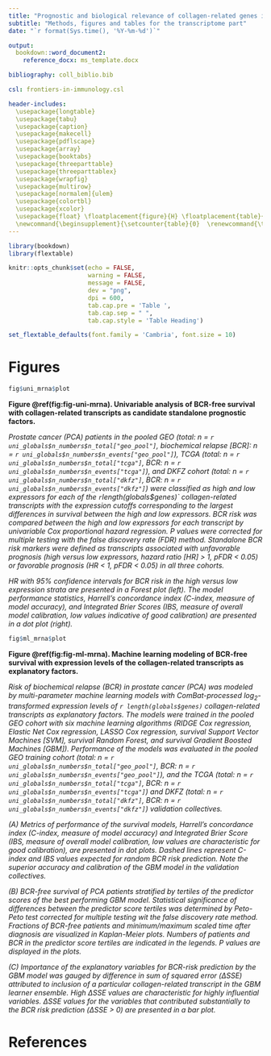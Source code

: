 ---
title: "Prognostic and biological relevance of collagen-related genes in prostate cancer"
subtitle: "Methods, figures and tables for the transcriptome part"
date: "`r format(Sys.time(), '%Y-%m-%d')`"

output: 
  bookdown::word_document2:   
    reference_docx: ms_template.docx

bibliography: coll_biblio.bib

csl: frontiers-in-immunology.csl

header-includes:
  \usepackage{longtable}
  \usepackage{tabu}
  \usepackage{caption}
  \usepackage{makecell}
  \usepackage{pdflscape}
  \usepackage{array}
  \usepackage{booktabs}
  \usepackage{threeparttable}
  \usepackage{threeparttablex}
  \usepackage{wrapfig}
  \usepackage{multirow}
  \usepackage[normalem]{ulem}
  \usepackage{colortbl}
  \usepackage{xcolor}
  \usepackage{float} \floatplacement{figure}{H} \floatplacement{table}{H}
  \newcommand{\beginsupplement}{\setcounter{table}{0}  \renewcommand{\thetable}{S\arabic{table}}       \setcounter{figure}{0} \renewcommand{\thefigure}{S\arabic{figure}}}
---

```{r, setup, include = FALSE}

library(bookdown)
library(flextable)

knitr::opts_chunk$set(echo = FALSE, 
                      warning = FALSE, 
                      message = FALSE, 
                      dev = "png", 
                      dpi = 600, 
                      tab.cap.pre = 'Table ', 
                      tab.cap.sep = " ", 
                      tab.cap.style = 'Table Heading')

set_flextable_defaults(font.family = 'Cambria', font.size = 10)


```

\newpage

# Figures

```{r fig-uni-mrna, fig.width = figur::convert(fig$uni_mrna, to = 'in')$w, fig.height = figur::convert(fig$uni_mrna, to = 'in')$h, fig.cap = 'Univariable analysis of BCR-free survival with collagen-related transcripts as candidate standalone prognostic factors.'}

fig$uni_mrna$plot

```

__Figure \@ref(fig:fig-uni-mrna). Univariable analysis of BCR-free survival with collagen-related transcripts as candidate standalone prognostic factors.__ 

_Prostate cancer (PCA) patients in the pooled GEO (total: n = `r uni_globals$n_numbers$n_total["geo_pool"]`, biochemical relapse [BCR]: n = `r uni_globals$n_numbers$n_events["geo_pool"]`), TCGA (total: n = `r uni_globals$n_numbers$n_total["tcga"]`, BCR: n = `r uni_globals$n_numbers$n_events["tcga"]`), and DKFZ cohort (total: n = `r uni_globals$n_numbers$n_total["dkfz"]`, BCR: n = `r uni_globals$n_numbers$n_events["dkfz"]`) were classified as high and low expressors for each of the `r `length(globals$genes)` collagen-related transcripts with the expression cutoffs corresponding to the largest differences in survival between the high and low expressors._
_BCR risk was compared between the high and low expressors for each transcript by univariable Cox proportional hazard regression. P values were corrected for multiple testing with the false discovery rate (FDR) method._
_Standalone BCR risk markers were defined as transcripts associated with unfavorable prognosis (high versus low expressors, hazard ratio [HR] > 1, pFDR < 0.05) or favorable prognosis (HR < 1, pFDR < 0.05) in all three cohorts._ 

_HR with 95% confidence intervals for BCR risk in the high versus low expression strata are presented in a Forest plot (left). The model performance statistics, Harrell's concordance index (C-index, measure of model accuracy), and Integrated Brier Scores (IBS, measure of overall model calibration, low values indicative of good calibration) are presented in a dot plot (right)._

\newpage

```{r fig-ml-mrna, fig.width = figur::convert(fig$ml_mrna, to = 'in')$w, fig.height = figur::convert(fig$ml_mrna, to = 'in')$h, fig.cap = 'Machine learning modeling of BCR-free survival with expression levels of the collagen-related transcripts as explanatory factors.'}

fig$ml_mrna$plot

```

__Figure \@ref(fig:fig-ml-mrna). Machine learning modeling of BCR-free survival with expression levels of the collagen-related transcripts as explanatory factors.__ 

_Risk of biochemical relapse (BCR) in prostate cancer (PCA) was modeled by multi-parameter machine learning models with ComBat-processed $log_2$-transformed expression levels of `r length(globals$genes)` collagen-related transcripts as explanatory factors._ 
_The models were trained in the pooled GEO cohort with six machine learning algorithms (RIDGE Cox regression, Elastic Net Cox regression, LASSO Cox regression, survival Support Vector Machines [SVM], survival Random Forest, and survival Gradient Boosted Machines [GBM])._
_Performance of the models was evaluated in the pooled GEO training cohort (total: n = `r uni_globals$n_numbers$n_total["geo_pool"]`, BCR: n = `r uni_globals$n_numbers$n_events["geo_pool"]`), and the TCGA (total: n = `r uni_globals$n_numbers$n_total["tcga"]`, BCR: n = `r uni_globals$n_numbers$n_events["tcga"]`) and DKFZ (total: n = `r uni_globals$n_numbers$n_total["dkfz"]`, BCR: n = `r uni_globals$n_numbers$n_events["dkfz"]`) validation collectives._

_(A) Metrics of performance of the survival models, Harrell's concordance index (C-index, measure of model accuracy) and Integrated Brier Score (IBS, measure of overall model calibration, low values are characteristic for good calibration), are presented in dot plots. Dashed lines represent C-index and IBS values expected for random BCR risk prediction. Note the superior accuracy and calibration of the GBM model in the validation collectives._

_(B) BCR-free survival of PCA patients stratified by tertiles of the predictor scores of the best performing GBM model. Statistical significance of differences between the predictor score tertiles was determined by Peto-Peto test corrected for multiple testing wit the false discovery rate method. Fractions of BCR-free patients and minimum/maximum scaled time after diagnosis are visualized in Kaplan-Meier plots. Numbers of patients and BCR in the predictor score tertiles are indicated in the legends. P values are displayed in the plots._ 

_(C) Importance of the explanatory variables for BCR-risk prediction by the GBM model was gauged by difference in sum of squared error ($\Delta SSE$) attributed to inclusion of a particular collagen-related transcript in the GBM learner ensemble. High $\Delta SSE$ values are characteristic for highly influential variables. $\Delta SSE$ values for the variables that contributed substantially to the BCR risk prediction ($\Delta SSE$ > 0) are presented in a bar plot._

\newpage

# References